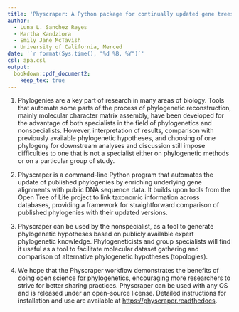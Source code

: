 ```yaml
---
title: 'Physcraper: A Python package for continually updated gene trees'
author:
  - Luna L. Sanchez Reyes
  - Martha Kandziora
  - Emily Jane McTavish
  - University of California, Merced
date: '`r format(Sys.time(), "%d %B, %Y")`'
csl: apa.csl
output:
  bookdown::pdf_document2:
    keep_tex: true
---
```


1. Phylogenies are a key part of research in many areas of biology. Tools that automate
some parts of the process of phylogenetic reconstruction, mainly molecular character matrix assembly,
have been developed for the advantage of both specialists in the field of phylogenetics and nonspecialists.
However, interpretation of results, comparison with previously available phylogenetic
hypotheses, and choosing of one phylogeny for downstream analyses and discussion still impose difficulties
to one that is not a specialist either on phylogenetic methods or on a particular group of study.

1. Physcraper is a command-line Python program that automates the update of published
phylogenies by enriching underlying gene alignments with public DNA sequence data. It builds upon tools from the Open Tree of Life project to link taxonomic information across databases, providing a framework for straightforward comparison of published phylogenies with their updated versions.
<!-- the conflict Application Programming Interface (API) function of  the Open Tree of Life project-->

1. Physcraper can be used by the nonspecialist, as a tool to generate phylogenetic
hypotheses based on publicly available expert phylogenetic knowledge.
Phylogeneticists and group specialists will find it useful as a tool to facilitate molecular dataset gathering and comparison
of alternative phylogenetic hypotheses (topologies).

1. We hope that the Physcraper workflow demonstrates the benefits of doing open science for phylogenetics, encouraging more researchers to strive for better sharing practices. Physcraper can be used with any OS and is released under an open-source license. Detailed instructions for installation and
use are available at [https://physcraper.readthedocs](https://physcraper.readthedocs.io/en/tutorial/index.html).
